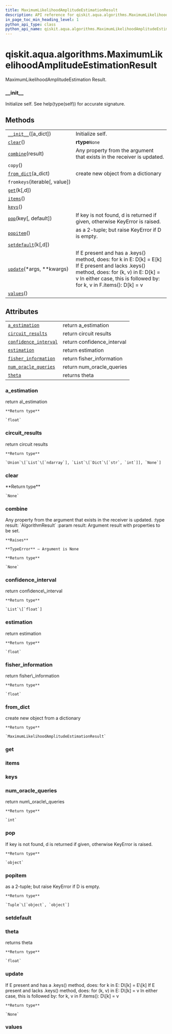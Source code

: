 ```yaml
---
title: MaximumLikelihoodAmplitudeEstimationResult
description: API reference for qiskit.aqua.algorithms.MaximumLikelihoodAmplitudeEstimationResult
in_page_toc_min_heading_level: 1
python_api_type: class
python_api_name: qiskit.aqua.algorithms.MaximumLikelihoodAmplitudeEstimationResult
---
```


<span id="qiskit-aqua-algorithms-maximumlikelihoodamplitudeestimationresult" />

# qiskit.aqua.algorithms.MaximumLikelihoodAmplitudeEstimationResult

<Class id="qiskit.aqua.algorithms.MaximumLikelihoodAmplitudeEstimationResult" isDedicatedPage={true} github="https://github.com/qiskit-community/qiskit-aqua/tree/stable/0.8/qiskit/aqua/algorithms/amplitude_estimators/mlae.py" signature="MaximumLikelihoodAmplitudeEstimationResult(a_dict=None)" modifiers="class">
  MaximumLikelihoodAmplitudeEstimation Result.

  ### \_\_init\_\_

  <Function id="qiskit.aqua.algorithms.MaximumLikelihoodAmplitudeEstimationResult.__init__" signature="__init__(a_dict=None)">
    Initialize self. See help(type(self)) for accurate signature.
  </Function>

  ## Methods

  |                                                                                                                                                                                      |                                                                                                                                                                                                                      |
  | ------------------------------------------------------------------------------------------------------------------------------------------------------------------------------------ | -------------------------------------------------------------------------------------------------------------------------------------------------------------------------------------------------------------------- |
  | [`__init__`](#qiskit.aqua.algorithms.MaximumLikelihoodAmplitudeEstimationResult.__init__ "qiskit.aqua.algorithms.MaximumLikelihoodAmplitudeEstimationResult.__init__")(\[a\_dict])   | Initialize self.                                                                                                                                                                                                     |
  | [`clear`](#qiskit.aqua.algorithms.MaximumLikelihoodAmplitudeEstimationResult.clear "qiskit.aqua.algorithms.MaximumLikelihoodAmplitudeEstimationResult.clear")()                      | **rtype**`None`                                                                                                                                                                                                      |
  | [`combine`](#qiskit.aqua.algorithms.MaximumLikelihoodAmplitudeEstimationResult.combine "qiskit.aqua.algorithms.MaximumLikelihoodAmplitudeEstimationResult.combine")(result)          | Any property from the argument that exists in the receiver is updated.                                                                                                                                               |
  | `copy`()                                                                                                                                                                             |                                                                                                                                                                                                                      |
  | [`from_dict`](#qiskit.aqua.algorithms.MaximumLikelihoodAmplitudeEstimationResult.from_dict "qiskit.aqua.algorithms.MaximumLikelihoodAmplitudeEstimationResult.from_dict")(a\_dict)   | create new object from a dictionary                                                                                                                                                                                  |
  | `fromkeys`(iterable\[, value])                                                                                                                                                       |                                                                                                                                                                                                                      |
  | [`get`](#qiskit.aqua.algorithms.MaximumLikelihoodAmplitudeEstimationResult.get "qiskit.aqua.algorithms.MaximumLikelihoodAmplitudeEstimationResult.get")(k\[,d])                      |                                                                                                                                                                                                                      |
  | [`items`](#qiskit.aqua.algorithms.MaximumLikelihoodAmplitudeEstimationResult.items "qiskit.aqua.algorithms.MaximumLikelihoodAmplitudeEstimationResult.items")()                      |                                                                                                                                                                                                                      |
  | [`keys`](#qiskit.aqua.algorithms.MaximumLikelihoodAmplitudeEstimationResult.keys "qiskit.aqua.algorithms.MaximumLikelihoodAmplitudeEstimationResult.keys")()                         |                                                                                                                                                                                                                      |
  | [`pop`](#qiskit.aqua.algorithms.MaximumLikelihoodAmplitudeEstimationResult.pop "qiskit.aqua.algorithms.MaximumLikelihoodAmplitudeEstimationResult.pop")(key\[, default])             | If key is not found, d is returned if given, otherwise KeyError is raised.                                                                                                                                           |
  | [`popitem`](#qiskit.aqua.algorithms.MaximumLikelihoodAmplitudeEstimationResult.popitem "qiskit.aqua.algorithms.MaximumLikelihoodAmplitudeEstimationResult.popitem")()                | as a 2-tuple; but raise KeyError if D is empty.                                                                                                                                                                      |
  | [`setdefault`](#qiskit.aqua.algorithms.MaximumLikelihoodAmplitudeEstimationResult.setdefault "qiskit.aqua.algorithms.MaximumLikelihoodAmplitudeEstimationResult.setdefault")(k\[,d]) |                                                                                                                                                                                                                      |
  | [`update`](#qiskit.aqua.algorithms.MaximumLikelihoodAmplitudeEstimationResult.update "qiskit.aqua.algorithms.MaximumLikelihoodAmplitudeEstimationResult.update")(\*args, \*\*kwargs) | If E present and has a .keys() method, does: for k in E: D\[k] = E\[k] If E present and lacks .keys() method, does: for (k, v) in E: D\[k] = v In either case, this is followed by: for k, v in F.items(): D\[k] = v |
  | [`values`](#qiskit.aqua.algorithms.MaximumLikelihoodAmplitudeEstimationResult.values "qiskit.aqua.algorithms.MaximumLikelihoodAmplitudeEstimationResult.values")()                   |                                                                                                                                                                                                                      |

  ## Attributes

  |                                                                                                                                                                                                         |                             |
  | ------------------------------------------------------------------------------------------------------------------------------------------------------------------------------------------------------- | --------------------------- |
  | [`a_estimation`](#qiskit.aqua.algorithms.MaximumLikelihoodAmplitudeEstimationResult.a_estimation "qiskit.aqua.algorithms.MaximumLikelihoodAmplitudeEstimationResult.a_estimation")                      | return a\_estimation        |
  | [`circuit_results`](#qiskit.aqua.algorithms.MaximumLikelihoodAmplitudeEstimationResult.circuit_results "qiskit.aqua.algorithms.MaximumLikelihoodAmplitudeEstimationResult.circuit_results")             | return circuit results      |
  | [`confidence_interval`](#qiskit.aqua.algorithms.MaximumLikelihoodAmplitudeEstimationResult.confidence_interval "qiskit.aqua.algorithms.MaximumLikelihoodAmplitudeEstimationResult.confidence_interval") | return confidence\_interval |
  | [`estimation`](#qiskit.aqua.algorithms.MaximumLikelihoodAmplitudeEstimationResult.estimation "qiskit.aqua.algorithms.MaximumLikelihoodAmplitudeEstimationResult.estimation")                            | return estimation           |
  | [`fisher_information`](#qiskit.aqua.algorithms.MaximumLikelihoodAmplitudeEstimationResult.fisher_information "qiskit.aqua.algorithms.MaximumLikelihoodAmplitudeEstimationResult.fisher_information")    | return fisher\_information  |
  | [`num_oracle_queries`](#qiskit.aqua.algorithms.MaximumLikelihoodAmplitudeEstimationResult.num_oracle_queries "qiskit.aqua.algorithms.MaximumLikelihoodAmplitudeEstimationResult.num_oracle_queries")    | return num\_oracle\_queries |
  | [`theta`](#qiskit.aqua.algorithms.MaximumLikelihoodAmplitudeEstimationResult.theta "qiskit.aqua.algorithms.MaximumLikelihoodAmplitudeEstimationResult.theta")                                           | returns theta               |

  ### a\_estimation

  <Attribute id="qiskit.aqua.algorithms.MaximumLikelihoodAmplitudeEstimationResult.a_estimation">
    return a\_estimation

    **Return type**

    `float`
  </Attribute>

  ### circuit\_results

  <Attribute id="qiskit.aqua.algorithms.MaximumLikelihoodAmplitudeEstimationResult.circuit_results">
    return circuit results

    **Return type**

    `Union`\[`List`\[`ndarray`], `List`\[`Dict`\[`str`, `int`]], `None`]
  </Attribute>

  ### clear

  <Function id="qiskit.aqua.algorithms.MaximumLikelihoodAmplitudeEstimationResult.clear" signature="clear()">
    **Return type**

    `None`
  </Function>

  ### combine

  <Function id="qiskit.aqua.algorithms.MaximumLikelihoodAmplitudeEstimationResult.combine" signature="combine(result)">
    Any property from the argument that exists in the receiver is updated. :type result: `AlgorithmResult` :param result: Argument result with properties to be set.

    **Raises**

    **TypeError** – Argument is None

    **Return type**

    `None`
  </Function>

  ### confidence\_interval

  <Attribute id="qiskit.aqua.algorithms.MaximumLikelihoodAmplitudeEstimationResult.confidence_interval">
    return confidence\_interval

    **Return type**

    `List`\[`float`]
  </Attribute>

  ### estimation

  <Attribute id="qiskit.aqua.algorithms.MaximumLikelihoodAmplitudeEstimationResult.estimation">
    return estimation

    **Return type**

    `float`
  </Attribute>

  ### fisher\_information

  <Attribute id="qiskit.aqua.algorithms.MaximumLikelihoodAmplitudeEstimationResult.fisher_information">
    return fisher\_information

    **Return type**

    `float`
  </Attribute>

  ### from\_dict

  <Function id="qiskit.aqua.algorithms.MaximumLikelihoodAmplitudeEstimationResult.from_dict" signature="from_dict(a_dict)" modifiers="static">
    create new object from a dictionary

    **Return type**

    `MaximumLikelihoodAmplitudeEstimationResult`
  </Function>

  ### get

  <Function id="qiskit.aqua.algorithms.MaximumLikelihoodAmplitudeEstimationResult.get" signature="get(k[, d]) → D[k] if k in D, else d. d defaults to None." />

  ### items

  <Function id="qiskit.aqua.algorithms.MaximumLikelihoodAmplitudeEstimationResult.items" signature="items() → a set-like object providing a view on D’s items" />

  ### keys

  <Function id="qiskit.aqua.algorithms.MaximumLikelihoodAmplitudeEstimationResult.keys" signature="keys() → a set-like object providing a view on D’s keys" />

  ### num\_oracle\_queries

  <Attribute id="qiskit.aqua.algorithms.MaximumLikelihoodAmplitudeEstimationResult.num_oracle_queries">
    return num\_oracle\_queries

    **Return type**

    `int`
  </Attribute>

  ### pop

  <Function id="qiskit.aqua.algorithms.MaximumLikelihoodAmplitudeEstimationResult.pop" signature="pop(key, default=None)">
    If key is not found, d is returned if given, otherwise KeyError is raised.

    **Return type**

    `object`
  </Function>

  ### popitem

  <Function id="qiskit.aqua.algorithms.MaximumLikelihoodAmplitudeEstimationResult.popitem" signature="popitem()">
    as a 2-tuple; but raise KeyError if D is empty.

    **Return type**

    `Tuple`\[`object`, `object`]
  </Function>

  ### setdefault

  <Function id="qiskit.aqua.algorithms.MaximumLikelihoodAmplitudeEstimationResult.setdefault" signature="setdefault(k[, d]) → D.get(k,d), also set D[k]=d if k not in D" />

  ### theta

  <Attribute id="qiskit.aqua.algorithms.MaximumLikelihoodAmplitudeEstimationResult.theta">
    returns theta

    **Return type**

    `float`
  </Attribute>

  ### update

  <Function id="qiskit.aqua.algorithms.MaximumLikelihoodAmplitudeEstimationResult.update" signature="update(*args, **kwargs)">
    If E present and has a .keys() method, does: for k in E: D\[k] = E\[k] If E present and lacks .keys() method, does: for (k, v) in E: D\[k] = v In either case, this is followed by: for k, v in F.items(): D\[k] = v

    **Return type**

    `None`
  </Function>

  ### values

  <Function id="qiskit.aqua.algorithms.MaximumLikelihoodAmplitudeEstimationResult.values" signature="values() → an object providing a view on D’s values" />
</Class>

